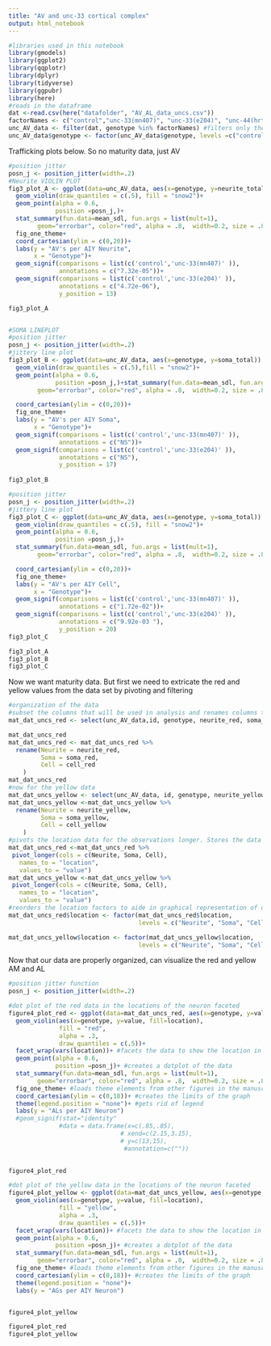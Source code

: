 ```yaml
---
title: "AV and unc-33 cortical complex"
output: html_notebook
---
```

```r
#libraries used in this notebook
library(gmodels)
library(ggplot2)
library(qqplotr)
library(dplyr)
library(tidyverse)
library(ggpubr)
library(here)
#reads in the dataframe
dat <-read.csv(here("datafolder", "AV_AL_data_uncs.csv"))
factorNames <- c("control","unc-33(mn407)", "unc-33(e204)", "unc-44(hrt-2)","unc-104(e1265)") #defines the genotypes to be analyzed 
unc_AV_data <- filter(dat, genotype %in% factorNames) #filters only the factors (genotypes) to be analyzed
unc_AV_data$genotype <- factor(unc_AV_data$genotype, levels =c("control","unc-33(mn407)", "unc-33(e204)", "unc-44(hrt-2)","unc-104(e1265)"))
```

Trafficking plots below. So no maturity data, just AV

```r
#position jitter
posn_j <- position_jitter(width=.2)
#Neurite VIOLIN PLOT
fig3_plot_A <- ggplot(data=unc_AV_data, aes(x=genotype, y=neurite_total)) +
  geom_violin(draw_quantiles = c(.5), fill = "snow2")+
  geom_point(alpha = 0.6,
             position =posn_j,)+
  stat_summary(fun.data=mean_sdl, fun.args = list(mult=1), 
        geom="errorbar", color="red", alpha = .8,  width=0.2, size = .8) +
  fig_one_theme+
  coord_cartesian(ylim = c(0,20))+
  labs(y = "AV's per AIY Neurite",
       x = "Genotype")+
  geom_signif(comparisons = list(c('control','unc-33(mn407)' )), 
              annotations = c("7.32e-05"))+
  geom_signif(comparisons = list(c('control','unc-33(e204)' )), 
              annotations = c("4.72e-06"),
              y_position = 13)  

fig3_plot_A


#SOMA LINEPLOT
#position jitter
posn_j <- position_jitter(width=.2)
#jittery line plot
fig3_plot_B <- ggplot(data=unc_AV_data, aes(x=genotype, y=soma_total)) +
  geom_violin(draw_quantiles = c(.5),fill = "snow2")+
  geom_point(alpha = 0.6,
             position =posn_j,)+stat_summary(fun.data=mean_sdl, fun.args = list(mult=1), 
        geom="errorbar", color="red", alpha = .8,  width=0.2, size = .8) +

  coord_cartesian(ylim = c(0,20))+
  fig_one_theme+
  labs(y = "AV's per AIY Soma",
       x = "Genotype")+
  geom_signif(comparisons = list(c('control','unc-33(mn407)' )), 
              annotations = c("NS"))+
  geom_signif(comparisons = list(c('control','unc-33(e204)' )), 
              annotations = c("NS"),
              y_position = 17)  
  
fig3_plot_B

#position jitter
posn_j <- position_jitter(width=.2)
#jittery line plot
fig3_plot_C <- ggplot(data=unc_AV_data, aes(x=genotype, y=soma_total)) +
  geom_violin(draw_quantiles = c(.5), fill = "snow2")+
  geom_point(alpha = 0.6,
             position =posn_j,)+
  stat_summary(fun.data=mean_sdl, fun.args = list(mult=1), 
        geom="errorbar", color="red", alpha = .8,  width=0.2, size = .8) +

  coord_cartesian(ylim = c(0,20))+
  fig_one_theme+
  labs(y = "AV's per AIY Cell",
       x = "Genotype")+
  geom_signif(comparisons = list(c('control','unc-33(mn407)' )), 
              annotations = c("1.72e-02"))+
  geom_signif(comparisons = list(c('control','unc-33(e204)' )), 
              annotations = c("9.92e-03	"),
              y_position = 20)
fig3_plot_C
```


```r
fig3_plot_A
fig3_plot_B
fig3_plot_C
```
Now we want maturity data. But first we need to extricate the red and yellow values from the data set by pivoting and filtering

```r
#organization of the data
#subset the columns that will be used in analysis and renames columns to more readable names
mat_dat_uncs_red <- select(unc_AV_data,id, genotype, neurite_red, soma_red, cell_red)

mat_dat_uncs_red
mat_dat_uncs_red <- mat_dat_uncs_red %>% 
  rename(Neurite = neurite_red,
         Soma = soma_red,
         Cell = cell_red
    )
mat_dat_uncs_red
#now for the yellow data
mat_dat_uncs_yellow <- select(unc_AV_data, id, genotype, neurite_yellow, soma_yellow, cell_yellow)
mat_dat_uncs_yellow <-mat_dat_uncs_yellow %>% 
  rename(Neurite = neurite_yellow,
         Soma = soma_yellow,
         Cell = cell_yellow
    )
#pivots the location data for the observations longer. Stores the data values under values column and the old column names under a new column named location.
mat_dat_uncs_red <-mat_dat_uncs_red %>%
 pivot_longer(cols = c(Neurite, Soma, Cell),
   names_to = "location",
   values_to = "value")
mat_dat_uncs_yellow <-mat_dat_uncs_yellow %>%
 pivot_longer(cols = c(Neurite, Soma, Cell),
   names_to = "location",
   values_to = "value")
#reorders the location factors to aide in graphical representation of data
mat_dat_uncs_red$location <- factor(mat_dat_uncs_red$location,
                                    levels = c("Neurite", "Soma", "Cell"))

mat_dat_uncs_yellow$location <- factor(mat_dat_uncs_yellow$location,
                                    levels = c("Neurite", "Soma", "Cell"))


```
Now that our data are properly organized, can visualize the red and yellow AM and AL
```r
#position jitter function
posn_j <- position_jitter(width=.2)

#dot plot of the red data in the locations of the neuron faceted
figure4_plot_red <- ggplot(data=mat_dat_uncs_red, aes(x=genotype, y=value, fill=location)) +
  geom_violin(aes(x=genotype, y=value, fill=location),
              fill = "red",
              alpha = .3,
              draw_quantiles = c(.5))+
  facet_wrap(vars(location))+ #facets the data to show the location in the cell of the red AG's
  geom_point(alpha = 0.6,
             position =posn_j)+ #creates a dotplot of the data
  stat_summary(fun.data=mean_sdl, fun.args = list(mult=1), 
        geom="errorbar", color="red", alpha = .8,  width=0.2, size = .8) + #creates an error bar based on one standard devation of the data
  fig_one_theme+ #loads theme elements from other figures in the manuscript
  coord_cartesian(ylim = c(0,18))+ #creates the limits of the graph
  theme(legend.position = "none")+ #gets rid of legend
  labs(y = "ALs per AIY Neuron")
  #geom_signif(stat="identity"
              #data = data.frame(x=c(.85,.85),
                               # xend=c(2.15,3.15),
                               # y=c(13,15),
                                #annotation=c(""))
              

figure4_plot_red

#dot plot of the yellow data in the locations of the neuron faceted
figure4_plot_yellow <- ggplot(data=mat_dat_uncs_yellow, aes(x=genotype, y=value, fill=location)) +
  geom_violin(aes(x=genotype, y=value, fill=location),
              fill = "yellow",
              alpha = .3,
              draw_quantiles = c(.5))+
  facet_wrap(vars(location))+ #facets the data to show the location in the cell of the red AG's
  geom_point(alpha = 0.6,
             position =posn_j)+ #creates a dotplot of the data
  stat_summary(fun.data=mean_sdl, fun.args = list(mult=1), 
        geom="errorbar", color="red", alpha = .8,  width=0.2, size = .8) + #creates an error bar based on one standard devation of the data
  fig_one_theme+ #loads theme elements from other figures in the manuscript
  coord_cartesian(ylim = c(0,18))+ #creates the limits of the graph
  theme(legend.position = "none")+
  labs(y = "AGs per AIY Neuron")


figure4_plot_yellow
```


```r
figure4_plot_red
figure4_plot_yellow

```


